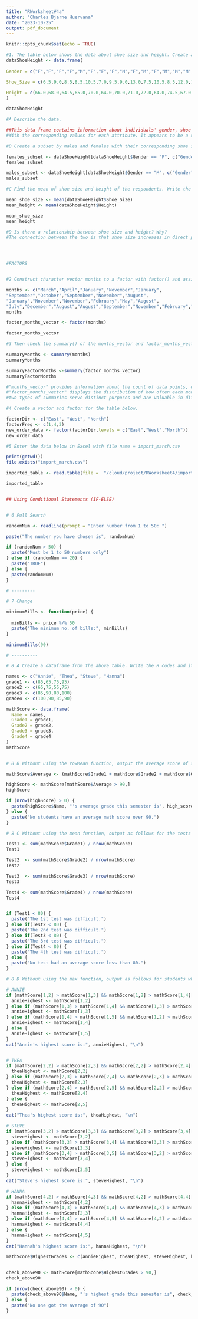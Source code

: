 ```yaml
---
title: "RWorksheet#4a"
author: "Charles Bjarne Huervana"
date: "2023-10-25"
output: pdf_document
---
```


```r
knitr::opts_chunk$set(echo = TRUE)
```

```r

#1. The table below shows the data about shoe size and height. Create a data frame.
dataShoeHeight <- data.frame(
  
Gender = c("F","F","F","F","M","F","F","F","M","F","M","F","M","M","M","M","F","F","M","F","F","M","M","F","M","M","M","M"),

Shoe_Size = c(6.5,9.0,8.5,8.5,10.5,7.0,9.5,9.0,13.0,7.5,10.5,8.5,12.0,10.5,13.0,11.5,8.5,5.0,10.0,6.5,7.5,8.5,10.5,8.5,10.5,11.0,9.0,13.0),

Height = c(66.0,68.0,64.5,65.0,70.0,64.0,70.0,71.0,72.0,64.0,74.5,67.0,71.0,71.0,77.0,72.0,59.0,62.0,72.0,66.0,64.0,67.0,73.0,69.0,72.0,70.0,69.0,70.0)
)

dataShoeHeight

#A Describe the data.

##This data frame contains information about individuals' gender, shoe size, and height.
#With the corresponding values for each attribute. It appears to be a small dataset with 28 data points.

#B Create a subset by males and females with their corresponding shoe size and height.

females_subset <- dataShoeHeight[dataShoeHeight$Gender == "F", c("Gender", "Shoe_Size", "Height")]
females_subset

males_subset <- dataShoeHeight[dataShoeHeight$Gender == "M", c("Gender", "Shoe_Size", "Height")]
males_subset

#C Find the mean of shoe size and height of the respondents. Write the R scripts and its result.

mean_shoe_size <- mean(dataShoeHeight$Shoe_Size)
mean_height <- mean(dataShoeHeight$Height)

mean_shoe_size
mean_height

#D Is there a relationship between shoe size and height? Why?
#The connection between the two is that shoe size increases in direct proportion to height; when height is shorter, shoe size is correspondingly smaller.




#FACTORS


#2 Construct character vector months to a factor with factor() and assign the result to factor_months_vector.

months <- c("March","April","January","November","January",
"September","October","September","November","August",
"January","November","November","February","May","August",
"July","December","August","August","September","November","February","April")
months

factor_months_vector <- factor(months)

factor_months_vector

#3 Then check the summary() of the months_vector and factor_months_vector. | Interpret the results of both vectors. Are they both equally useful in this case?

summaryMonths <- summary(months)
summaryMonths

summaryFactorMonths <-summary(factor_months_vector)
summaryFactorMonths

#"months_vector" provides information about the count of data points, data type, and the most frequently occurring value within the vector.
#"factor_months_vector" displays the distribution of how often each month appears.
#two types of summaries serve distinct purposes and are valuable in different situations

#4 Create a vector and factor for the table below.

factorDir <- c("East", "West", "North")
factorFreq <- c(1,4,3)
new_order_data <- factor(factorDir,levels = c("East","West","North"))
new_order_data

#5 Enter the data below in Excel with file name = import_march.csv

print(getwd())
file.exists("import_march.csv")

imported_table <- read.table(file =  "/cloud/project/RWorksheet4/import_march.csv", header = TRUE, sep = ",")

imported_table


## Using Conditional Statements (IF-ELSE)


# 6 Full Search

randomNum <- readline(prompt = "Enter number from 1 to 50: ")

paste("The number you have chosen is", randomNum)

if (randomNum > 50) {
  paste("Must be 1 to 50 numbers only")
} else if (randomNum == 20) {
  paste("TRUE")
} else {
  paste(randomNum)
}

# ---------

# 7 Change

minimumBills <- function(price) {
  
  minBills <- price %/% 50
  paste("The minimum no. of bills:", minBills)
}

minimumBills(90)

# ----------

# 8 A Create a dataframe from the above table. Write the R codes and its output.

names <- c("Annie", "Thea", "Steve", "Hanna")
grade1 <- c(85,65,75,95)
grade2 <- c(65,75,55,75)
grade3 <- c(85,90,80,100)
grade4 <- c(100,90,85,90)

mathScore <- data.frame(
  Name = names,
  Grade1 = grade1,
  Grade2 = grade2,
  Grade3 = grade3,
  Grade4 = grade4
)
mathScore


# 8 B Without using the rowMean function, output the average score of students whose average math score over 90 points during the semester. write R code and its output.

mathScore$Average <- (mathScore$Grade1 + mathScore$Grade2 + mathScore$Grade3 + mathScore$Grade4) / 4

highScore <- mathScore[mathScore$Average > 90,]
highScore

if (nrow(highScore) > 0) {
  paste(highScore$Name, "'s average grade this semester is", high_scorers$Average)
} else {
  paste("No students have an average math score over 90.")
}

# 8 C Without using the mean function, output as follows for the tests in which the average score was less than 80 out of 4 tests.

Test1 <- sum(mathScore$Grade1) / nrow(mathScore)
Test1 

Test2  <- sum(mathScore$Grade2) / nrow(mathScore)
Test2 

Test3  <- sum(mathScore$Grade3) / nrow(mathScore)
Test3 

Test4 <- sum(mathScore$Grade4) / nrow(mathScore)
Test4 


if (Test1 < 80) {
  paste("The 1st test was difficult.")
} else if(Test2 < 80) {
  paste("The 2nd test was difficult.")
} else if(Test3 < 80) {
  paste("The 3rd test was difficult.")
} else if(Test4 < 80) {
  paste("The 4th test was difficult.")
} else {
  paste("No test had an average score less than 80.")
}

# 8 D Without using the max function, output as follows for students whose highest score for a semester exceeds 90 points.

# ANNIE
if (mathScore[1,2] > mathScore[1,3] && mathScore[1,2] > mathScore[1,4] && mathScore[1,2] > mathScore[1,5]) {
  annieHighest <- mathScore[1,2]
} else if (mathScore[1,3] > mathScore[1,4] && mathScore[1,3] > mathScore[1,5]) {
  annieHighest <- mathScore[1,3]
} else if (mathScore[1,4] > mathScore[1,5] && mathScore[1,2] > mathScore[1,5]) {
  annieHighest <- mathScore[1,4]
} else {
  annieHighest <- mathScore[1,5]
}
cat("Annie's highest score is:", annieHighest, "\n")


# THEA
if (mathScore[2,2] > mathScore[2,3] && mathScore[2,2] > mathScore[2,4] && mathScore[2,2] > mathScore[2,5]) {
  theaHighest <- mathScore[2,2]
} else if (mathScore[2,3] > mathScore[2,4] && mathScore[2,3] > mathScore[2,5]) {
  theaHighest <- mathScore[2,3]
} else if (mathScore[2,4] > mathScore[2,5] && mathScore[2,2] > mathScore[2,5]) {
  theaHighest <- mathScore[2,4]
} else {
  theaHighest <- mathScore[2,5]
}
cat("Thea's highest score is:", theaHighest, "\n")

# STEVE
if (mathScore[3,2] > mathScore[3,3] && mathScore[3,2] > mathScore[3,4] && mathScore[3,2] > mathScore[3,5]) {
  steveHighest <- mathScore[3,2]
} else if (mathScore[3,3] > mathScore[3,4] && mathScore[3,3] > mathScore[3,5]) {
  steveHighest <- mathScore[2,3]
} else if (mathScore[3,4] > mathScore[3,5] && mathScore[3,2] > mathScore[3,5]) {
  steveHighest <- mathScore[3,4]
} else {
  steveHighest <- mathScore[3,5]
}
cat("Steve's highest score is:", steveHighest, "\n")

# HANNA
if (mathScore[4,2] > mathScore[4,3] && mathScore[4,2] > mathScore[4,4] && mathScore[4,2] > mathScore[4,5]) {
  hannaHighest <- mathScore[4,2]
} else if (mathScore[4,3] > mathScore[4,4] && mathScore[4,3] > mathScore[4,5]) {
  hannaHighest <- mathScore[2,3]
} else if (mathScore[4,4] > mathScore[4,5] && mathScore[4,2] > mathScore[4,5]) {
  hannaHighest <- mathScore[4,4]
} else {
  hannaHighest <- mathScore[4,5]
}
cat("Hannah's highest score is:", hannaHighest, "\n")

mathScore$HighestGrades <- c(annieHighest, theaHighest, steveHighest, hannaHighest)


check_above90 <- mathScore[mathScore$HighestGrades > 90,]
check_above90

if (nrow(check_above90) > 0) {
  paste(check_above90$Name, "'s highest grade this semester is", check_above90$HighestGrade)
} else {
  paste("No one got the average of 90")
}

```


